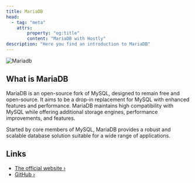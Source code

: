 ```yaml
---
title: MariaDB
head:
  - tag: "meta"
    attrs:
        property: "og:title"
        content: "MariaDB with Hostly"
description: "Here you find an introduction to MariaDB"
---
```



<Badge text="One-click setup." variant="note" size="large" />

![Mariadb](../../../assets/images/database-logos/mariadb.svg)

## What is MariaDB

MariaDB is an open-source fork of MySQL, designed to remain free and open-source. It aims to be a drop-in replacement for MySQL with enhanced features and performance. MariaDB maintains high compatibility with MySQL while offering additional storage engines, performance improvements, and features.

Started by core members of MySQL, MariaDB provides a robust and scalable database solution suitable for a wide range of applications.

## Links

- [The official website ›](https://mariadb.org/)
- [GitHub ›](https://github.com/MariaDB/server)